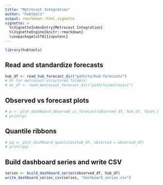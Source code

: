 ```yaml
---
title: "Metrocast Integration"
author: "hubtools"
output: rmarkdown::html_vignette
vignette: >
  %\VignetteIndexEntry{Metrocast Integration}
  %\VignetteEngine{knitr::rmarkdown}
  \usepackage[utf8]{inputenc}
---
```


```r
library(hubtools)
```

## Read and standardize forecasts

```r
hub_df <- read_hub_forecast_dir("path/to/hub-forecasts")
# Or for metrocast-structured folders:
# mc_df <- read_metrocast_forecast_dir("path/to/metrocast")
```

## Observed vs forecast plots

```r
# p <- plot_dashboard_observed_vs_forecast(observed_df, hub_df, facet_by = "location")
# print(p)
```

## Quantile ribbons

```r
# pq <- plot_dashboard_quantiles(hub_df, observed = observed_df)
# print(pq)
```

## Build dashboard series and write CSV

```r
series <- build_dashboard_series(observed_df, hub_df)
write_dashboard_series_csv(series, "dashboard_series.csv")
```
